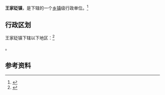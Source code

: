 {{中国乡级行政区|61/08/28/106/000}}

'''王家砭镇'''，是{{PRC admin/fullname|61/08/28/106/000|3}}下辖的一个[[乡镇|乡镇]]级行政单位。<ref>{{PRC admin/ref sgc|{{PRC admin/parent|61/08/28/106/000}}}}</ref>

== 行政区划 ==

王家砭镇下辖以下地区：<ref>{{PRC admin/ref sgc|61/08/28/106/000}}</ref>

{{PRC admin/children|61/08/28/106/000}}。

== 参考资料 ==

{{reflist}}

{{行政区划小作品}}
{{PRC admin/navcat|61/08/28/106/000}}